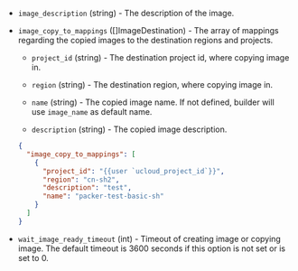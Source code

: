 <!-- Code generated from the comments of the ImageConfig struct in builder/ucloud/common/image_config.go; DO NOT EDIT MANUALLY -->

- `image_description` (string) - The description of the image.

- `image_copy_to_mappings` ([]ImageDestination) - The array of mappings regarding the copied images to the destination regions and projects.
  
   - `project_id` (string) - The destination project id, where copying image in.
  
   - `region` (string) - The destination region, where copying image in.
  
   - `name` (string) - The copied image name. If not defined, builder will use `image_name` as default name.
  
   - `description` (string) - The copied image description.
  
  ```json
  {
    "image_copy_to_mappings": [
      {
        "project_id": "{{user `ucloud_project_id`}}",
        "region": "cn-sh2",
        "description": "test",
        "name": "packer-test-basic-sh"
      }
    ]
  }
  ```

- `wait_image_ready_timeout` (int) - Timeout of creating image or copying image. The default timeout is 3600 seconds if this option
  is not set or is set to 0.

<!-- End of code generated from the comments of the ImageConfig struct in builder/ucloud/common/image_config.go; -->
